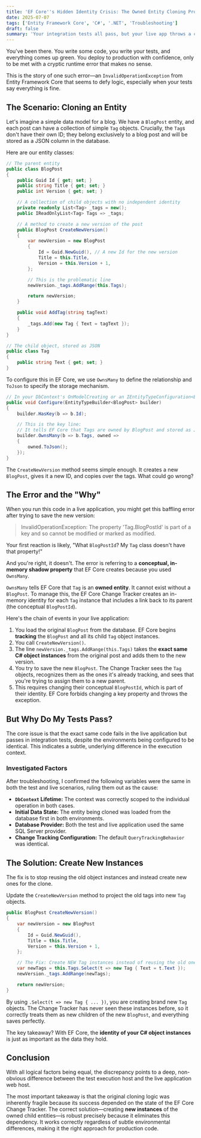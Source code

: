```yaml
---
title: 'EF Core''s Hidden Identity Crisis: The Owned Entity Cloning Problem'
date: 2025-07-07
tags: ['Entity Framework Core', 'C#', '.NET', 'Troubleshooting']
draft: false
summary: 'Your integration tests all pass, but your live app throws a cryptic EF Core error about modifying a key that doesn''t even exist. Let''s dive into the fascinating reason why and how to fix it.'
---
```


You've been there. You write some code, you write your tests, and everything comes up green. You deploy to production with confidence, only to be met with a cryptic runtime error that makes no sense.

This is the story of one such error—an `InvalidOperationException` from Entity Framework Core that seems to defy logic, especially when your tests say everything is fine.

## The Scenario: Cloning an Entity

Let's imagine a simple data model for a blog. We have a `BlogPost` entity, and each post can have a collection of simple `Tag` objects. Crucially, the `Tag`s don't have their own ID; they belong exclusively to a blog post and will be stored as a JSON column in the database.

Here are our entity classes:

```csharp
// The parent entity
public class BlogPost
{
    public Guid Id { get; set; }
    public string Title { get; set; }
    public int Version { get; set; }

    // A collection of child objects with no independent identity
    private readonly List<Tag> _tags = new();
    public IReadOnlyList<Tag> Tags => _tags;

    // A method to create a new version of the post
    public BlogPost CreateNewVersion()
    {
        var newVersion = new BlogPost
        {
            Id = Guid.NewGuid(), // A new Id for the new version
            Title = this.Title,
            Version = this.Version + 1,
        };

        // This is the problematic line
        newVersion._tags.AddRange(this.Tags);

        return newVersion;
    }

    public void AddTag(string tagText)
    {
        _tags.Add(new Tag { Text = tagText });
    }
}

// The child object, stored as JSON
public class Tag
{
    public string Text { get; set; }
}
```

To configure this in EF Core, we use `OwnsMany` to define the relationship and `ToJson` to specify the storage mechanism.

```csharp
// In your DbContext's OnModelCreating or an IEntityTypeConfiguration<BlogPost>
public void Configure(EntityTypeBuilder<BlogPost> builder)
{
    builder.HasKey(b => b.Id);

    // This is the key line:
    // It tells EF Core that Tags are owned by BlogPost and stored as JSON.
    builder.OwnsMany(b => b.Tags, owned =>
    {
        owned.ToJson();
    });
}
```

The `CreateNewVersion` method seems simple enough. It creates a new `BlogPost`, gives it a new ID, and copies over the tags. What could go wrong?



## The Error and the "Why"

When you run this code in a live application, you might get this baffling error after trying to save the new version:

> InvalidOperationException: The property 'Tag.BlogPostId' is part of a key and so cannot be modified or marked as modified.

Your first reaction is likely, "What `BlogPostId`? My `Tag` class doesn't have that property\!"

And you're right, it doesn't. The error is referring to a **conceptual, in-memory shadow property** that EF Core creates because you used `OwnsMany`.

`OwnsMany` tells EF Core that `Tag` is an **owned entity**. It cannot exist without a `BlogPost`. To manage this, the EF Core Change Tracker creates an in-memory identity for each `Tag` instance that includes a link back to its parent (the conceptual `BlogPostId`).

Here's the chain of events in your live application:

1.  You load the original `BlogPost` from the database. EF Core begins **tracking** the `BlogPost` and all its child `Tag` object instances.
2.  You call `CreateNewVersion()`.
3.  The line `newVersion._tags.AddRange(this.Tags)` takes the **exact same C\# object instances** from the original post and adds them to the new version.
4.  You try to save the new `BlogPost`. The Change Tracker sees the `Tag` objects, recognizes them as the ones it's already tracking, and sees that you're trying to assign them to a new parent.
5.  This requires changing their conceptual `BlogPostId`, which is part of their identity. EF Core forbids changing a key property and throws the exception.

## But Why Do My Tests Pass?

The core issue is that the exact same code fails in the live application but passes in integration tests, despite the environments being configured to be identical. This indicates a subtle, underlying difference in the execution context.

### Investigated Factors

After troubleshooting, I confirmed the following variables were the same in both the test and live scenarios, ruling them out as the cause:

* **`DbContext` Lifetime:** The context was correctly scoped to the individual operation in both cases.
* **Initial Data State:** The entity being cloned was loaded from the database first in both environments.
* **Database Provider:** Both the test and live application used the same SQL Server provider.
* **Change Tracking Configuration:** The default `QueryTrackingBehavior` was identical.

## The Solution: Create New Instances

The fix is to stop reusing the old object instances and instead create new ones for the clone.

Update the `CreateNewVersion` method to project the old tags into new `Tag` objects.

```csharp
public BlogPost CreateNewVersion()
{
    var newVersion = new BlogPost
    {
        Id = Guid.NewGuid(),
        Title = this.Title,
        Version = this.Version + 1,
    };

    // The Fix: Create NEW Tag instances instead of reusing the old ones
    var newTags = this.Tags.Select(t => new Tag { Text = t.Text });
    newVersion._tags.AddRange(newTags);

    return newVersion;
}
```

By using `.Select(t => new Tag { ... })`, you are creating brand new `Tag` objects. The Change Tracker has never seen these instances before, so it correctly treats them as new children of the new `BlogPost`, and everything saves perfectly.

The key takeaway? With EF Core, the **identity of your C\# object instances** is just as important as the data they hold.

## Conclusion

With all logical factors being equal, the discrepancy points to a deep, non-obvious difference between the test execution host and the live application web host.

The most important takeaway is that the original cloning logic was inherently fragile because its success depended on the state of the EF Core Change Tracker. The correct solution—creating **new instances** of the owned child entities—is robust precisely because it eliminates this dependency. It works correctly regardless of subtle environmental differences, making it the right approach for production code.
